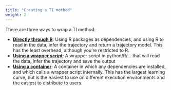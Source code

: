 ```yaml
---
title: "Creating a TI method"
weight: 2
---
```


There are three ways to wrap a TI method:

- [**Directly through R**](create_ti_method_barebones): Using R packages as dependencies, and using R to read in the data, infer the trajectory and return a trajectory model. This has the least overhead, although you're restricted to R.
- [**Using a wrapper script**](create_ti_method_script): A wrapper script in python/R/... that will read the data, infer the trajectory and save the output
- [**Using a container**](create_ti_method_container): A container in which any dependencies are installed, and which calls a wrapper script internally. This has the largest learning curve, but is the easiest to use on different execution environments and the easiest to distribute to users.

